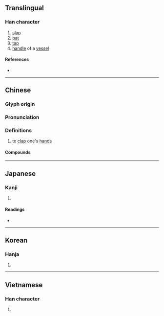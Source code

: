 {{also|撫}}
{{character info}}
==Translingual==

===Han character===
{{Han char|rn=64|rad=手|as=05|sn=8|four=54000|canj=QODI|ids=⿰扌付}}

# [[slap]]
# [[pat]]
# [[tap]]
# [[handle]] of a [[vessel]]

====References====
* {{Han ref|kx=0425.020|dkj=11947|dj=0773.060|hdz=31854.020|uh=62CA|ud=25290|bh=CCB9|bd=52409}}

----

==Chinese==
{{zh-forms}}

===Glyph origin===
{{Han etym}}

===Pronunciation===
{{zh-pron
|m=fǔ
|c=fu2
|mn=hú
|mc=y
|oc=y
|cat=
}}

===Definitions===
{{zh-hanzi}}


# {{lb|zh|literary}} to [[clap]] one's [[hand]]s

====Compounds====
{{zh-der|搏拊|切齒拊心|傴拊|拊循|拊掌|拊翼|拊膝|拊膺頓足|拊劍|拊髀|擗踊拊心|拊鼓|拊愛|拊膺|拊手|拊耳|拊心|拊膺切齒|扼吭拊背|搤肮拊背|拊背扼喉|拊節|捶拊}}

----

==Japanese==

===Kanji===
{{ja-kanji|grade=|rs=手05}}

# {{rfdef|ja|sort=手05}}

====Readings====
* {{ja-readings
|goon=ふ
|kanon=ふ
|kun=うつ, は-る, な-でる
}}

----

==Korean==

===Hanja===
{{ko-hanja|hangeul=부|eumhun=|rv=bu|mr=pu|y=pu}}

# {{rfdef|ko|sort=手05}}

----

==Vietnamese==

===Han character===
{{vi-hantu|[[phủ]], [[phụ]]|rs=手05}}

# {{rfdef|vi|sort=手05}}